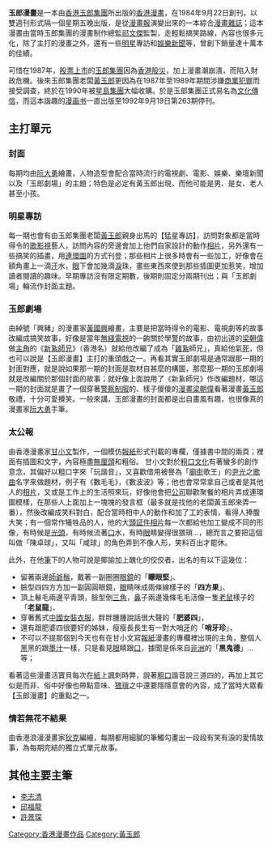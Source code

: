 {{unreferenced|time=2015-05-02T06:27:15+00:00}}
'''玉郎漫畫'''是一本由[[香港|香港]][[玉郎集團|玉郎集團]]所出版的[[香港漫畫|香港漫畫]]，在1984年9月22日創刊，以雙週刊形式隔一個星期五晚出版，是從[[漫畫報|漫畫報]]演變出來的一本綜合[[漫畫雜誌|漫畫雜誌]]；這本漫畫由當時玉郎集團的漫畫制作總監[[祁文傑|祁文傑]]監製，走輕鬆搞笑路線，內容也很多元化，除了主打的漫畫之外，還有一些[[明星|明星]]專訪和[[娛樂新聞|娛樂新聞]]等，曾創下銷量達十萬本的佳績。

可惜在1987年，[[股票上市|股票上市]]的[[玉郎集團|玉郎集團]]因為[[1987年香港股災|香港股災]]，加上漫畫潮崩潰，而陷入財政危機。後來玉郎集團老闆[[黃玉郎|黃玉郎]]更因為在1987年至1989年期間涉嫌[[商業|商業]][[犯罪|犯罪]]而接受調查，終於在1990年被[[星島集團|星島集團]]大幅收購。於是玉郎集團正式易名為[[文化傳信|文化傳信]]，而這本諧趣的[[漫画书|漫画书]]一直出版至1992年9月19日第263期停刊。

==主打單元==
===封面===
每期均由[[阮大勇|阮大勇]]繪畫，人物造型會配合當時流行的電視劇、電影、娛樂、樂壇新聞以及「玉郎劇場」的主題；特色是必定有黃玉郎出現，而他可能是男、是女、老人甚至小孩。

===明星專訪===
每一期也會有由玉郎集團老闆[[黃玉郎|黃玉郎]]親身出馬的【猛星專訪】，訪問對象都是當時得令的[[歌曲|歌]][[電影|影]][[電視|視]]藝人，訪問內容的旁邊會加上他們自家設計的動作[[相片|相片]]，另外還有一些搞笑的插畫，用[[連環圖|連環圖]]的方式刊登；那些相片上很多時會有一些加工，好像會在額角畫上一滴[[汗|汗]]水，[[眼|眼]]下會加幾滴[[淚|淚]]珠，畫些東西來使到那些插圖更加惹笑，增加讀者閱讀的趣味。早期專訪沒有限定期數，後期則固定分兩期刊出；與「玉郎劇場」輪流作封面主題。

===玉郎劇場===
由綽號「興豬」的漫畫家[[黃國興|黃國興]]繪畫，主要是把當時得令的電影、電視劇等的故事改編成搞笑故事，好像是當年[[無綫電視|無綫電視]]的一齣關於學[[警察|警]]的故事，由初出道的[[梁朝偉|梁朝偉]]做[[主角|主角]]的《[[新紥師兄|新紥師兄]]》（香港名）就給他改編了成為「[[四寶雞扎|雞紥]]師兄」，真給他氣[[死|死]]，但也可以說是【玉郎漫畫】主打的重頭戲之一。再看其實玉郎劇場是通常跟那一期的封面對應，就是說如果那一期的封面是取材自甚麼的構圖，那麼那一期的玉郎劇場就是改編關於那個封面的故事；就好像上面說用了《新紥師兄》作改編題材，哪這一期的封面就是畫了一個穿著[[警察|警察]][[制服|制服]]的、樣子傻傻的[[漫畫|漫畫]][[梁朝偉|梁朝偉]]看著漫畫[[黃玉郎|黃玉郎]]敬禮，十分可愛攪笑。一般來講，玉郎漫畫的封面都是出自畫風有趣，也很像真的漫畫家[[阮大勇|阮大勇]]手筆。

===太公報===
由香港漫畫家[[甘小文|甘小文]]製作，一個模仿[[報紙|報紙]]形式刊載的專欄，僅據書中間的兩頁；裡面有插圖和文字，內容極盡[[無厘頭|無厘頭]]和粗俗。
甘小文對於[[粗口|粗口]][[文化|文化]]有著蠻多的創作意念，其偏好以粗口字來「玩諧音」，又喜歡借用被譽為「[[廟街_(香港)|廟街]]歌王」的[[尹光|尹光]]之[[歌曲|歌曲]]名字來做題材，例子有《數毛毛》，《數波波》等；他也會常常拿自己或者是其他人的[[相片|相片]]，又或是工作上的生活照來玩，好像他會把[[公司|公司]]聯歡聚餐的相片弄成連環圖模樣，在那些人上面加上一塊塊的發言框（最多就是找他的老闆黃玉郎來弄一番），然後改編成笑料對白，配合當時相中人的動作和加了工的表情，看得人捧腹大笑；有一個常作犧牲品的人，他的大[[頭|頭]][[証件|証件]][[相片|相片]]每一次都給他加工變成不同的形像，有時候是[[光頭|光頭]]，有時候流著[[口|口]]水，有時[[眼|眼]]睛變得很猥瑣…，總而言之要把這個叫做「陳卓球」，又叫「咸球」的角色弄到不像人形，笑料百出才罷休。

此外，在他[[筆|筆]]下的人物可說是揶諭加上醜化的佼佼者，出名的有以下這幾位：
*留著兩邊[[師爺|師爺]][[鬚|鬚]]，戴著一副圈圈[[眼鏡|眼鏡]]的「'''矇眼堅'''」、
*臉型四四方方加一副圓圓眼鏡，[[眼|眼]]睛咪成兩條線樣子的「'''四方果'''」、
*頂上鬈毛兩邊平青頭，臉型倒[[三角|三角]]，[[鼻|鼻]]子兩邊幾條毛毛活像一隻[[老鼠|老鼠]]樣子的「'''老鼠龍'''」、
*穿著舊式[[中國|中國]][[女裝|女裝]][[衣服|衣服]]，胖胖腫腫說話很大聲的「'''肥婆四'''」，
*還有跟肥婆四很要好的姊妹，瘦瘦長長生有一對大哨[[牙|牙]]的「'''哨牙珍'''」，
*不可以不提那個到今天也有在甘小文寫[[報紙|報紙]]漫畫的專欄裡出現的主角，整個人[[黑|黑]]黑的跟[[墨汁|墨汁]]一樣，只是看見[[眼|眼]]睛跟[[口|口]]，據聞是係來自[[非洲|非洲]]的「'''黑鬼德'''」…等；
看著這些漫畫活寶貝每次在[[紙|紙]]上諷刺時弊，說著[[粗口|粗口]]諧音說三道四的，再加上其它似是而非、俗中好像也帶點意味、[[猥瑣|猥瑣]]之中還要隱隱意會的內容，成了當時大眾看【玉郎漫畫】的重點之一。

===情若無花不結果===
由香港浪漫漫畫家[[狄克|狄克]]編繪，每期都用細膩的筆觸勾畫出一段段有笑有淚的愛情故事，為每期完結的獨立式單元故事。

==其他主要主筆==
*[[李志清|李志清]]
*[[邱福龍|邱福龍]]
*[[許景琛|許景琛]]


[[Category:香港漫畫作品|Category:香港漫畫作品]]
[[Category:黃玉郎|Category:黃玉郎]]